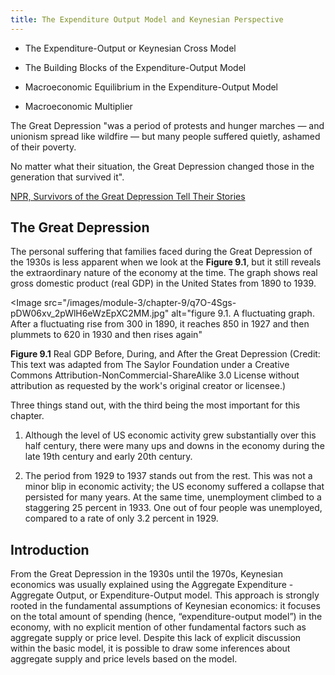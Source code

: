 ```yaml
---
title: The Expenditure Output Model and Keynesian Perspective
---
```


<Info title="In this chapter, you will learn about">

- The Expenditure-Output or Keynesian Cross Model

- The Building Blocks of the Expenditure-Output Model

- Macroeconomic Equilibrium in the Expenditure-Output Model

- Macroeconomic Multiplier

</Info>

<TextOverImage src="/images/module-3/chapter-9/yObp4yeQk86JXKB5_18NKy-D0SJC4Ug2I.jpg">

The Great Depression "was a period of protests and hunger marches — and unionism spread like wildfire — but many people suffered quietly, ashamed of their poverty.

No matter what their situation, the Great Depression changed those in the generation that survived it".

[NPR, Survivors of the Great Depression Tell Their Stories](https://www.npr.org/templates/story/story.php?storyId=97468008)

</TextOverImage>

## The Great Depression

The personal suffering that families faced during the Great Depression of the 1930s is less apparent when we look at the **Figure 9.1**, but it still reveals the extraordinary nature of the economy at the time. The graph shows real gross domestic product (real GDP) in the United States from 1890 to 1939.

<Image
  src="/images/module-3/chapter-9/q7O-4Sgs-pDW06xv_2pWlH6eWzEpXC2MM.jpg"
  alt="figure 9.1. A fluctuating graph. After a fluctuating rise from 300 in 1890, it reaches 850 in 1927 and then plummets to 620 in 1930 and then rises again"
>
  **Figure 9.1** Real GDP Before, During, and After the Great Depression
  (Credit: This text was adapted from The Saylor Foundation under a Creative
  Commons Attribution-NonCommercial-ShareAlike 3.0 License without attribution
  as requested by the work's original creator or licensee.)
</Image>

Three things stand out, with the third being the most important for this chapter.

1. Although the level of US economic activity grew substantially over this half century, there were many ups and downs in the economy during the late 19th century and early 20th century.

2. The period from 1929 to 1937 stands out from the rest. This was not a minor blip in economic activity; the US economy suffered a collapse that persisted for many years. At the same time, unemployment climbed to a staggering 25 percent in 1933. One out of four people was unemployed, compared to a rate of only 3.2 percent in 1929.

## Introduction

From the Great Depression in the 1930s until the 1970s, Keynesian economics was usually explained using the Aggregate Expenditure - Aggregate Output, or Expenditure-Output model. This approach is strongly rooted in the fundamental assumptions of Keynesian economics: it focuses on the total amount of spending (hence, “expenditure-output model”) in the economy, with no explicit mention of other fundamental factors such as aggregate supply or price level. Despite this lack of explicit discussion within the basic model, it is possible to draw some inferences about aggregate supply and price levels based on the model.
